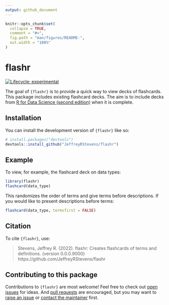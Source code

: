 ```yaml
---
output: github_document
---
```


<!-- README.md is generated from README.Rmd. Please edit that file -->

```r
knitr::opts_chunk$set(
  collapse = TRUE,
  comment = "#>",
  fig.path = "man/figures/README-",
  out.width = "100%"
)
```

# flashr

<!-- badges: start -->
[![Lifecycle: experimental](https://img.shields.io/badge/lifecycle-experimental-orange.svg)](https://lifecycle.r-lib.org/articles/stages.html#experimental)
<!-- badges: end -->

The goal of `{flashr}` is to provide a quick way to view decks of flashcards. This package includes existing flashcard decks. The aim is to include decks from [R for Data Science (second edition)](https://r4ds.hadley.nz/index.html) when it is complete.

## Installation

You can install the development version of `{flashr}` like so:

```r
# install.packages("devtools")
devtools::install_github("JeffreyRStevens/flashr")
```

## Example

To view, for example, the flashcard deck on data types:

```r
library(flashr)
flashcard(data_type)
```

This randomizes the order of terms and give terms before descriptions. If you would like to present descriptions before terms:

```r
flashcard(data_type, termsfirst = FALSE)
```

## Citation

To cite `{flashr}`, use:

> Stevens, Jeffrey R. (2022). flashr: Creates flashcards of terms and definitions. (version 0.0.0.9000) https://github.com/JeffreyRStevens/flashr

## Contributing to this package

Contributions to `{flashr}` are most welcome! Feel free to check out [open issues](https://github.com/JeffreyRStevens/flashr/issues) for ideas. And [pull requests](https://github.com/JeffreyRStevens/flashr/pulls) are encouraged, but you may want to [raise an issue](https://github.com/JeffreyRStevens/flashr/issues) or [contact the maintainer](mailto:jeffrey.r.stevens@protonmail.com) first.
